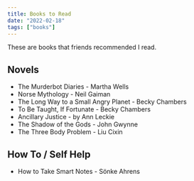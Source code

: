 ```yaml
---
title: Books to Read
date: "2022-02-18"
tags: ["books"]
---
```


These are books that friends recommended I read.

## Novels

- The Murderbot Diaries - Martha Wells
- Norse Mythology - Neil Gaiman
- The Long Way to a Small Angry Planet - Becky Chambers
- To Be Taught, If Fortunate - Becky Chambers
- Ancillary Justice - by Ann Leckie
- The Shadow of the Gods - John Gwynne
- The Three Body Problem - Liu Cixin

## How To / Self Help

- How to Take Smart Notes - Sönke Ahrens
